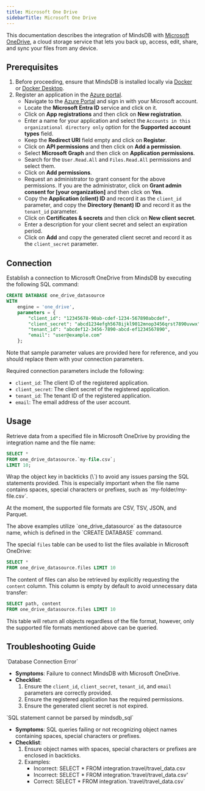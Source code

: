```yaml
---
title: Microsoft One Drive
sidebarTitle: Microsoft One Drive
---
```


This documentation describes the integration of MindsDB with [Microsoft OneDrive](https://www.microsoft.com/en-us/microsoft-365/onedrive/online-cloud-storage), a cloud storage service that lets you back up, access, edit, share, and sync your files from any device.

## Prerequisites

1. Before proceeding, ensure that MindsDB is installed locally via [Docker](/setup/self-hosted/docker) or [Docker Desktop](/setup/self-hosted/docker-desktop).
2. Register an application in the [Azure portal](https://portal.azure.com/).
    - Navigate to the [Azure Portal](https://portal.azure.com/#home) and sign in with your Microsoft account.
    - Locate the **Microsoft Entra ID** service and click on it.
    - Click on **App registrations** and then click on **New registration**.
    - Enter a name for your application and select the `Accounts in this organizational directory only` option for the **Supported account types** field.
    - Keep the **Redirect URI** field empty and click on **Register**.
    - Click on **API permissions** and then click on **Add a permission**.
    - Select **Microsoft Graph** and then click on **Application permissions**.
    - Search for the `User.Read.All` and `Files.Read.All` permissions and select them.
    - Click on **Add permissions**.
    - Request an administrator to grant consent for the above permissions. If you are the administrator, click on **Grant admin consent for [your organization]** and then click on **Yes**.
    - Copy the **Application (client) ID** and record it as the `client_id` parameter, and copy the **Directory (tenant) ID** and record it as the `tenant_id` parameter.
    - Click on **Certificates & secrets** and then click on **New client secret**.
    - Enter a description for your client secret and select an expiration period.
    - Click on **Add** and copy the generated client secret and record it as the `client_secret` parameter.

## Connection

Establish a connection to Microsoft OneDrive from MindsDB by executing the following SQL command:

```sql
CREATE DATABASE one_drive_datasource
WITH
    engine = 'one_drive',
    parameters = {
        "client_id": "12345678-90ab-cdef-1234-567890abcdef",
        "client_secret": "abcd1234efgh5678ijkl9012mnop3456qrst7890uvwx",
        "tenant_id": "abcdef12-3456-7890-abcd-ef1234567890",
        "email": "user@example.com"
    };
```

<Note>
Note that sample parameter values are provided here for reference, and you should replace them with your connection parameters.
</Note>

Required connection parameters include the following:

* `client_id`: The client ID of the registered application.
* `client_secret`: The client secret of the registered application.
* `tenant_id`: The tenant ID of the registered application.
* `email`: The email address of the user account.

## Usage

Retrieve data from a specified file in Microsoft OneDrive by providing the integration name and the file name:

```sql
SELECT *
FROM one_drive_datasource.`my-file.csv`;
LIMIT 10;
```

<Tip>
Wrap the object key in backticks (\`) to avoid any issues parsing the SQL statements provided. This is especially important when the file name contains spaces, special characters or prefixes, such as `my-folder/my-file.csv`.

At the moment, the supported file formats are CSV, TSV, JSON, and Parquet. 
</Tip>

<Note>
The above examples utilize `one_drive_datasource` as the datasource name, which is defined in the `CREATE DATABASE` command.
</Note>

The special `files` table can be used to list the files available in Microsoft OneDrive:

```sql
SELECT *
FROM one_drive_datasource.files LIMIT 10
```

The content of files can also be retrieved by explicitly requesting the `content` column. This column is empty by default to avoid unnecessary data transfer:

```sql
SELECT path, content
FROM one_drive_datasource.files LIMIT 10
```

<Tip>
This table will return all objects regardless of the file format, however, only the supported file formats mentioned above can be queried.
</Tip>

## Troubleshooting Guide

<Warning>
`Database Connection Error`

* **Symptoms**: Failure to connect MindsDB with Microsoft OneDrive.
* **Checklist**:
    1. Ensure the `client_id`, `client_secret`, `tenant_id`, and `email` parameters are correctly provided.
    2. Ensure the registered application has the required permissions.
    3. Ensure the generated client secret is not expired.
</Warning>

<Warning>
`SQL statement cannot be parsed by mindsdb_sql`

* **Symptoms**: SQL queries failing or not recognizing object names containing spaces, special characters or prefixes.
* **Checklist**:
    1. Ensure object names with spaces, special characters or prefixes are enclosed in backticks.
    2. Examples:
        * Incorrect: SELECT * FROM integration.travel/travel_data.csv
        * Incorrect: SELECT * FROM integration.'travel/travel_data.csv'
        * Correct: SELECT * FROM integration.\`travel/travel_data.csv\`
</Warning>